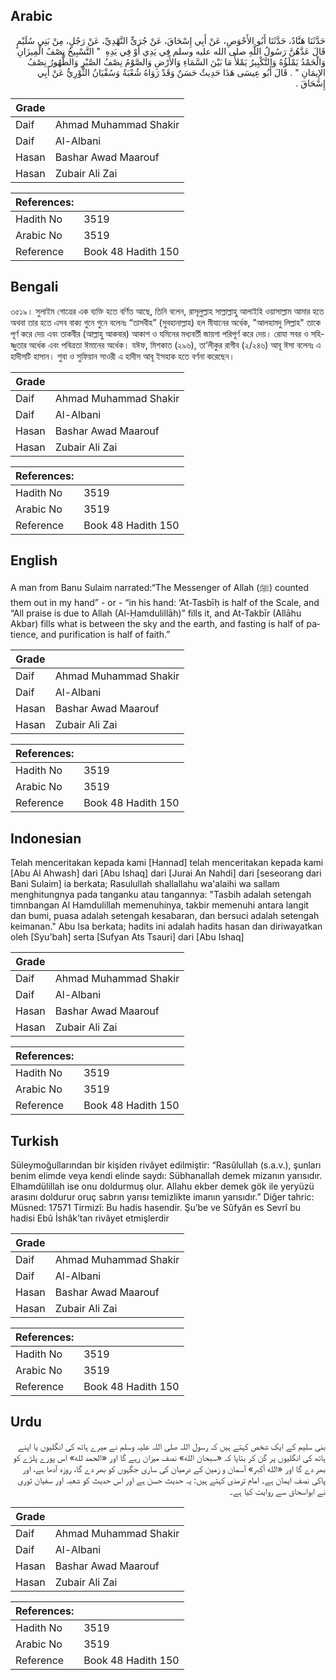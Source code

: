 ## Arabic


<div dir="rtl" lang="ar" style={{fontSize:'larger',backgroundColor:'#f8f9fa',padding:20}}>
حَدَّثَنَا هَنَّادٌ، حَدَّثَنَا أَبُو الأَحْوَصِ، عَنْ أَبِي إِسْحَاقَ، عَنْ جُرَىٍّ النَّهْدِيِّ، عَنْ رَجُلٍ، مِنْ بَنِي سُلَيْمٍ قَالَ عَدَّهُنَّ رَسُولُ اللَّهِ صلى الله عليه وسلم فِي يَدِي أَوْ فِي يَدِهِ ‏ "‏ التَّسْبِيحُ نِصْفُ الْمِيزَانِ وَالْحَمْدُ يَمْلَؤُهُ وَالتَّكْبِيرُ يَمْلأُ مَا بَيْنَ السَّمَاءِ وَالأَرْضِ وَالصَّوْمُ نِصْفُ الصَّبْرِ وَالطُّهُورُ نِصْفُ الإِيمَانِ ‏"‏ ‏.‏ قَالَ أَبُو عِيسَى هَذَا حَدِيثٌ حَسَنٌ وَقَدْ رَوَاهُ شُعْبَةُ وَسُفْيَانُ الثَّوْرِيُّ عَنْ أَبِي إِسْحَاقَ ‏.‏
</div>
<div style={{backgroundColor:'#f8f9fa',padding:20, marginBottom: 10}}><table> <thead> <tr> <th>Grade</th> <th></th> </tr> </thead> <tbody> <tr><td>Daif</td><td>Ahmad Muhammad Shakir</td></tr><tr><td>Daif</td><td>Al-Albani</td></tr><tr><td>Hasan</td><td>Bashar Awad Maarouf</td></tr><tr><td>Hasan</td><td>Zubair Ali Zai</td></tr></tbody></table><table> <thead> <tr> <th>References:</th> <th></th> </tr> </thead> <tbody><tr><td>Hadith No</td><td>3519</td></tr><tr><td>Arabic No</td><td>3519</td></tr><tr><td>Reference</td><td>Book 48 Hadith 150</td></tr></tbody></table></div>

## Bengali


<div dir="ltr" lang="bn" style={{fontSize:'larger',backgroundColor:'#f8f9fa',padding:20}}>
৩৫১৯। সুলাইম গোত্রের এক ব্যক্তি হতে বর্ণিত আছে, তিনি বলেন, রাসূলুল্লাহ সাল্লাল্লাহু আলাইহি ওয়াসাল্লাম আমার হতে অথবা তার হতে এসব বাক্য গুনে গুনে বলেনঃ “তাসবীহ” (সুবহানাল্লাহ) হল মীযানের অর্ধেক, "আলহামদু লিল্লাহ" তাকে পূর্ণ করে দেয় এবং তাকবীর (আল্লাহু আকবার) আকাশ ও যমিনের মধ্যবর্তী জায়গা পরিপূর্ণ করে দেয়। রোযা সবর ও সহিষ্ণুতার অর্ধেক এবং পবিত্রতা ঈমানের অর্ধেক। যঈফ, মিশকাত (২৯৬), তা’লীকুর রাগীব (২/২৪৬) আবূ ঈসা বলেনঃ এ হাদীসটি হাসান। শুবা ও সুফিয়ান সাওরী এ হাদীস আবূ ইসহাক হতে বর্ণনা করেছেন।
</div>
<div style={{backgroundColor:'#f8f9fa',padding:20, marginBottom: 10}}><table> <thead> <tr> <th>Grade</th> <th></th> </tr> </thead> <tbody> <tr><td>Daif</td><td>Ahmad Muhammad Shakir</td></tr><tr><td>Daif</td><td>Al-Albani</td></tr><tr><td>Hasan</td><td>Bashar Awad Maarouf</td></tr><tr><td>Hasan</td><td>Zubair Ali Zai</td></tr></tbody></table><table> <thead> <tr> <th>References:</th> <th></th> </tr> </thead> <tbody><tr><td>Hadith No</td><td>3519</td></tr><tr><td>Arabic No</td><td>3519</td></tr><tr><td>Reference</td><td>Book 48 Hadith 150</td></tr></tbody></table></div>

## English


<div dir="ltr" lang="en" style={{fontSize:'larger',backgroundColor:'#f8f9fa',padding:20}}>
A man from Banu Sulaim narrated:“The Messenger of Allah (ﷺ) counted them out in my hand” - or - “in his hand: ‘At-Tasbīḥ is half of the Scale, and “All praise is due to Allah (Al-Ḥamdulillāh)” fills it, and At-Takbīr (Allāhu Akbar) fills what is between the sky and the earth, and fasting is half of patience, and purification is half of faith.”
</div>
<div style={{backgroundColor:'#f8f9fa',padding:20, marginBottom: 10}}><table> <thead> <tr> <th>Grade</th> <th></th> </tr> </thead> <tbody> <tr><td>Daif</td><td>Ahmad Muhammad Shakir</td></tr><tr><td>Daif</td><td>Al-Albani</td></tr><tr><td>Hasan</td><td>Bashar Awad Maarouf</td></tr><tr><td>Hasan</td><td>Zubair Ali Zai</td></tr></tbody></table><table> <thead> <tr> <th>References:</th> <th></th> </tr> </thead> <tbody><tr><td>Hadith No</td><td>3519</td></tr><tr><td>Arabic No</td><td>3519</td></tr><tr><td>Reference</td><td>Book 48 Hadith 150</td></tr></tbody></table></div>

## Indonesian


<div dir="ltr" lang="id" style={{fontSize:'larger',backgroundColor:'#f8f9fa',padding:20}}>
Telah menceritakan kepada kami [Hannad] telah menceritakan kepada kami [Abu Al Ahwash] dari [Abu Ishaq] dari [Jurai An Nahdi] dari [seseorang dari Bani Sulaim] ia berkata; Rasulullah shallallahu wa'alaihi wa sallam menghitungnya pada tanganku atau tangannya: "Tasbih adalah setengah timnbangan Al Hamdulillah memenuhinya, takbir memenuhi antara langit dan bumi, puasa adalah setengah kesabaran, dan bersuci adalah setengah keimanan." Abu Isa berkata; hadits ini adalah hadits hasan dan diriwayatkan oleh [Syu'bah] serta [Sufyan Ats Tsauri] dari [Abu Ishaq]
</div>
<div style={{backgroundColor:'#f8f9fa',padding:20, marginBottom: 10}}><table> <thead> <tr> <th>Grade</th> <th></th> </tr> </thead> <tbody> <tr><td>Daif</td><td>Ahmad Muhammad Shakir</td></tr><tr><td>Daif</td><td>Al-Albani</td></tr><tr><td>Hasan</td><td>Bashar Awad Maarouf</td></tr><tr><td>Hasan</td><td>Zubair Ali Zai</td></tr></tbody></table><table> <thead> <tr> <th>References:</th> <th></th> </tr> </thead> <tbody><tr><td>Hadith No</td><td>3519</td></tr><tr><td>Arabic No</td><td>3519</td></tr><tr><td>Reference</td><td>Book 48 Hadith 150</td></tr></tbody></table></div>

## Turkish


<div dir="ltr" lang="tr" style={{fontSize:'larger',backgroundColor:'#f8f9fa',padding:20}}>
Süleymoğullarından bir kişiden rivâyet edilmiştir: “Rasûlullah (s.a.v.), şunları benim elimde veya kendi elinde saydı: Sübhanallah demek mizanın yarısıdır. Elhamdülillah ise onu doldurmuş olur. Allahu ekber demek gök ile yeryüzü arasını doldurur oruç sabrın yarısı temizlikte imanın yarısıdır.” Diğer tahric: Müsned: 17571 Tirmizî: Bu hadis hasendir. Şu’be ve Sûfyân es Sevrî bu hadisi Ebû İshâk’tan rivâyet etmişlerdir
</div>
<div style={{backgroundColor:'#f8f9fa',padding:20, marginBottom: 10}}><table> <thead> <tr> <th>Grade</th> <th></th> </tr> </thead> <tbody> <tr><td>Daif</td><td>Ahmad Muhammad Shakir</td></tr><tr><td>Daif</td><td>Al-Albani</td></tr><tr><td>Hasan</td><td>Bashar Awad Maarouf</td></tr><tr><td>Hasan</td><td>Zubair Ali Zai</td></tr></tbody></table><table> <thead> <tr> <th>References:</th> <th></th> </tr> </thead> <tbody><tr><td>Hadith No</td><td>3519</td></tr><tr><td>Arabic No</td><td>3519</td></tr><tr><td>Reference</td><td>Book 48 Hadith 150</td></tr></tbody></table></div>

## Urdu


<div dir="rtl" lang="ur" style={{fontSize:'larger',backgroundColor:'#f8f9fa',padding:20}}>
بنی سلیم کے ایک شخص کہتے ہیں کہ رسول اللہ صلی اللہ علیہ وسلم نے میرے ہاتھ کی انگلیوں یا اپنے ہاتھ کی انگلیوں پر گن کر بتایا کہ «سبحان الله» نصف میزان رہے گا اور «الحمد لله» اس پورے پلڑے کو بھر دے گا اور «الله أكبر» آسمان و زمین کے درمیان کی ساری جگہوں کو بھر دے گا، روزہ آدھا ہے، اور پاکی نصف ایمان ہے۔ امام ترمذی کہتے ہیں: یہ حدیث حسن ہے اور اس حدیث کو شعبہ اور سفیان ثوری نے ابواسحاق سے روایت کیا ہے۔
</div>
<div style={{backgroundColor:'#f8f9fa',padding:20, marginBottom: 10}}><table> <thead> <tr> <th>Grade</th> <th></th> </tr> </thead> <tbody> <tr><td>Daif</td><td>Ahmad Muhammad Shakir</td></tr><tr><td>Daif</td><td>Al-Albani</td></tr><tr><td>Hasan</td><td>Bashar Awad Maarouf</td></tr><tr><td>Hasan</td><td>Zubair Ali Zai</td></tr></tbody></table><table> <thead> <tr> <th>References:</th> <th></th> </tr> </thead> <tbody><tr><td>Hadith No</td><td>3519</td></tr><tr><td>Arabic No</td><td>3519</td></tr><tr><td>Reference</td><td>Book 48 Hadith 150</td></tr></tbody></table></div>